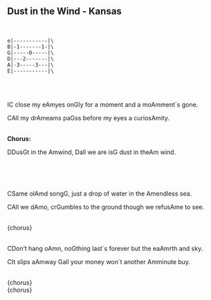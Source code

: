 ## Dust in the Wind - Kansas
\
```{}
e|-----------|\
B|-1-------1-|\
G|-----0-----|\
D|---2-------|\
A|-3-----3---|\
E|-----------|\
```
\
\
<p class='song show-chords'>I<span class='chord'>C</span> close my e<span class='chord'>Am</span>yes on<span class='chord'>G</span>ly for a moment and a mo<span class='chord'>Am</span>ment´s gone.</p>
<p class='song show-chords'><span class='chord'>C</span>All my dr<span class='chord'>Am</span>eams pa<span class='chord'>G</span>ss before my eyes a curios<span class='chord'>Am</span>ity.</p>
\
**Chorus:**\
<p class='song show-chords'><span class='chord'>D</span>Dus<span class='chord'>G</span>t in the <span class='chord'>Am</span>wind, <span class='chord'>D</span>all we are is<span class='chord'>G</span> dust in the<span class='chord'>Am</span> wind.</p>
\
\
\
<p class='song show-chords'><span class='chord'>C</span>Same ol<span class='chord'>Am</span>d song<span class='chord'>G</span>, just a drop of water in the <span class='chord'>Am</span>endless sea.</p>
<p class='song show-chords'><span class='chord'>C</span>All we d<span class='chord'>Am</span>o, cr<span class='chord'>G</span>umbles to the ground though we refus<span class='chord'>Am</span>e to see.</p>
\
{chorus}\
\
<p class='song show-chords'><span class='chord'>C</span>Don't hang o<span class='chord'>Am</span>n, no<span class='chord'>G</span>thing last´s forever but the ea<span class='chord'>Am</span>rth and sky.</p>
<p class='song show-chords'><span class='chord'>C</span>It slips a<span class='chord'>Am</span>way <span class='chord'>G</span>all your money won´t another <span class='chord'>Am</span>minute buy.</p>
\
{chorus}\
{chorus}\
\
\
